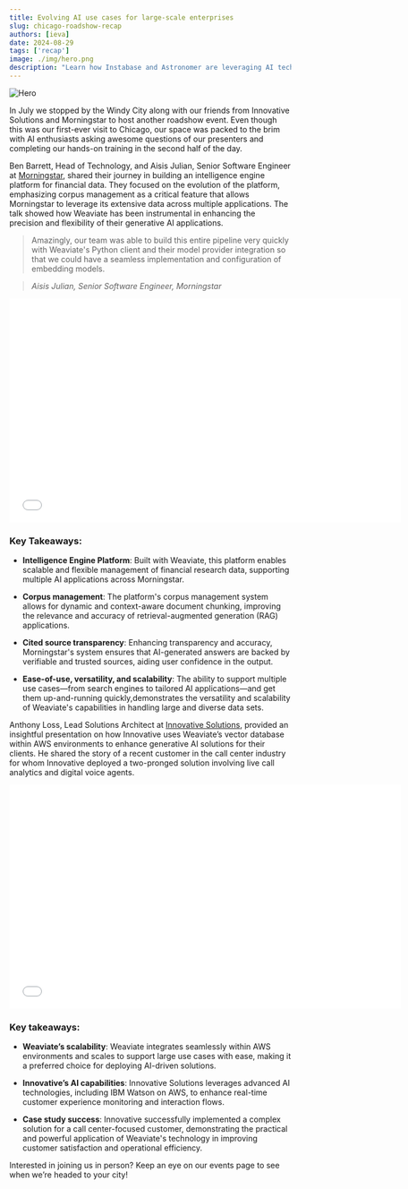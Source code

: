 ```yaml
---
title: Evolving AI use cases for large-scale enterprises
slug: chicago-roadshow-recap
authors: [ieva]
date: 2024-08-29
tags: ['recap']
image: ./img/hero.png
description: "Learn how Instabase and Astronomer are leveraging AI technologies in production!"
---
```


![Hero](./img/hero.png)

<!-- truncate -->

In July we stopped by the Windy City along with our friends from Innovative Solutions and Morningstar to host another roadshow event. Even though this was our first-ever visit to Chicago, our space was packed to the brim with AI enthusiasts asking awesome questions of our presenters and completing our hands-on training in the second half of the day.

Ben Barrett, Head of Technology, and Aisis Julian, Senior Software Engineer at [Morningstar](https://www.morningstar.com/), shared their journey in building an intelligence engine platform for financial data. They focused on the evolution of the platform, emphasizing corpus management as a critical feature that allows Morningstar to leverage its extensive data across multiple applications. The talk showed how Weaviate has been instrumental in enhancing the precision and flexibility of their generative AI applications.

> Amazingly, our team was able to build this entire pipeline very quickly with Weaviate's Python client and their model provider integration so that we could have a seamless implementation and configuration of embedding models.

> *Aisis Julian, Senior Software Engineer, Morningstar* 


<div className="youtube" style={{ display: 'flex', justifyContent: 'center' }}>
    <iframe src="//youtube.com/embed/AHlQdf3uEMM" 
    frameBorder="0"
    width="700"
    height="400" 
    allowFullScreen></iframe>
</div>


### Key Takeaways:
* **Intelligence Engine Platform**: Built with Weaviate, this platform enables scalable and flexible management of financial research data, supporting multiple AI applications across Morningstar.

* **Corpus management**: The platform's corpus management system allows for dynamic and context-aware document chunking, improving the relevance and accuracy of retrieval-augmented generation (RAG) applications.

* **Cited source transparency**: Enhancing transparency and accuracy, Morningstar's system ensures that AI-generated answers are backed by verifiable and trusted sources, aiding user confidence in the output.

* **Ease-of-use, versatility, and scalability**: The ability to support multiple use cases—from search engines to tailored AI applications—and get them up-and-running quickly,demonstrates the versatility and scalability of Weaviate's capabilities in handling large and diverse data sets.

Anthony Loss, Lead Solutions Architect at [Innovative Solutions](https://innovativesol.com/), provided an insightful presentation on how Innovative uses Weaviate’s vector database within AWS environments to enhance generative AI solutions for their clients. He shared the story of a recent customer in the call center industry for whom Innovative deployed a two-pronged solution involving live call analytics and digital voice agents. 

<div className="youtube" style={{ display: 'flex', justifyContent: 'center' }}>
    <iframe src="//youtube.com/embed/EpazvwC1z2Q" 
    frameBorder="0"
    width="700"
    height="400" 
    allowFullScreen></iframe>
</div>


### Key takeaways:
* **Weaviate’s scalability**: Weaviate integrates seamlessly within AWS environments and scales to support large use cases with ease, making it a preferred choice for deploying AI-driven solutions.

* **Innovative’s AI capabilities**: Innovative Solutions leverages advanced AI technologies, including IBM Watson on AWS, to enhance real-time customer experience monitoring and interaction flows.

* **Case study success**: Innovative successfully implemented a complex solution for a call center-focused customer, demonstrating the practical and powerful application of Weaviate's technology in improving customer satisfaction and operational efficiency.

Interested in joining us in person? Keep an eye on our events page to see when we’re headed to your city! 


<WhatsNext />
